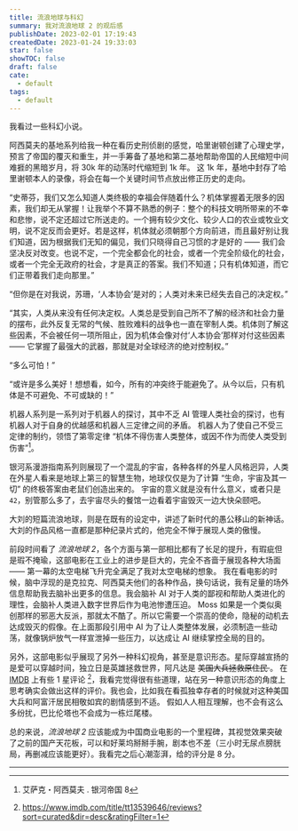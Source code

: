 ```yaml
---
title: 流浪地球与科幻
summary: 我对流浪地球 2 的观后感
publishDate: 2023-02-01 17:19:43
createdDate: 2023-01-24 19:33:03
star: false
showTOC: false
draft: false
cate:
  - default
tags:
  - default
---
```


我看过一些科幻小说。

阿西莫夫的基地系列给我一种在看历史刑侦剧的感觉，哈里谢顿创建了心理史学，预言了帝国的覆灭和重生，并一手筹备了基地和第二基地帮助帝国的人民缩短中间难捱的黑暗岁月，将 30k 年的动荡时代缩短到 1k 年。
这 1k 年，基地中封存了哈里谢顿本人的录像，将会在每一个关键时间节点放出修正历史的走向。

<Quote>

“史蒂芬，我们又怎么知道人类终极的幸福会伴随着什么？机体掌握着无限多的因素，我们却无从掌握！让我举个不算不熟悉的例子：整个的科技文明所带来的不幸和悲惨，说不定还超过它所送走的。一个拥有较少文化、较少人口的农业或牧业文明，说不定反而会更好。若是这样，机体就必须朝那个方向前进，而且最好别让我们知道，因为根据我们无知的偏见，我们只晓得自己习惯的才是好的
——
我们会坚决反对改变。也说不定，一个完全都会化的社会，或者一个完全阶级化的社会，或者一个完全无政府的社会，才是真正的答案。我们不知道；只有机体知道，而它们正带着我们走向那里。”

“但你是在对我说，苏珊，‘人本协会’是对的；人类对未来已经失去自己的决定权。”

“其实，人类从来没有任何决定权。人类总是受到自己所不了解的经济和社会力量的摆布，此外反复无常的气候、胜败难料的战争也一直在宰制人类。机体则了解这些因素，不会被任何一项所阻止，因为机体会像对付‘人本协会’那样对付这些因素
—— 它掌握了最强大的武器，那就是对全球经济的绝对控制权。”

“多么可怕！”

“或许是多么美好！想想看，如今，所有的冲突终于能避免了。从今以后，只有机体是不可避免、不可或缺的！”

</Quote>

机器人系列是一系列对于机器人的探讨，其中不乏 AI 管理人类社会的探讨，也有机器人对于自身的优越感和机器人三定律之间的矛盾。
机器人为了使自己不受三定律的制约，领悟了第零定律 “机体不得伤害人类整体，或因不作为而使人类受到伤害”[^robot]。

[^robot]: 艾萨克・阿西莫夫 \. 银河帝国 8

银河系漫游指南系列则展现了一个混乱的宇宙，各种各样的外星人风格迥异，人类在外星人看来是地球上第三的智慧生物，地球仅仅是为了计算 “生命，宇宙及其一切” 的终极答案由老鼠们创造出来的。
宇宙的意义就是没有什么意义，或者只是 `42`，别管那么多了，去宇宙尽头的餐馆一边看着宇宙毁灭一边大快朵颐吧。

大刘的短篇流浪地球，则是在既有的设定中，讲述了新时代的愚公移山的新神话。大刘的作品风格一直都是那种纪录片式的，他完全不惮于展现人类的傲慢。

<Dialog reverse="true">
  说实话，在数字世界机械飞升和带着地球流浪之间，孰是孰非不好判断，但是推走整个地球真的很浪漫，不是吗？
</Dialog>

前段时间看了 _流浪地球 2_，各个方面与第一部相比都有了长足的提升，有瑕疵但是瑕不掩瑜，这部电影在工业上的进步是巨大的，完全不吝啬于展现各种大场面 —— 第一幕的太空电梯飞升完全满足了我对太空电梯的想象。
我在看电影的时候，脑中浮现的是克拉克、阿西莫夫他们的各种作品，换句话说，我有足量的场外信息帮助我去脑补出更多的信息。我会脑补 AI 对于人类的鄙视和帮助人类进化的理性，会脑补人类进入数字世界后作为电池惨遭压迫。
Moss 如果是一个类似奥创那样的邪恶大反派，那就太不酷了。所以它需要一个崇高的使命，隐秘的动机去达成毁灭的假像。在上面那段引用中 AI 为了让人类整体发展，必须制造一些动荡，就像锅炉放气一样宣泄掉一些压力，以达成让 AI 继续掌控全局的目的。

另外，这部电影似乎展现了另外一种科幻视角，甚至是意识形态。星际穿越宣扬的是爱可以穿越时间，独立日是英雄拯救世界，阿凡达是 <del> 美国大兵拯救原住民 </del>。
在 [IMDB](https://www.imdb.com/title/tt13539646/?ref_=nv_sr_srsg_0) 上有些 1 星评论 [^onestar]，我看完觉得很有些道理，站在另一种意识形态的角度上思考确实会做出这样的评价。我也会，比如我在看孤独幸存者的时候就对这种美国大兵和阿富汗居民相敬如宾的剧情感到不适。
假如人人相互理解，也不会有这么多纷扰，巴比伦塔也不会成为一栋烂尾楼。

总的来说，_流浪地球 2_ 应该能成为中国商业电影的一个里程碑，其视觉效果突破了之前的国产天花板，可以和好莱坞掰掰手腕，剧本也不差（三小时无尿点膀胱局，再删减应该能更好）。我看完之后心潮澎湃，给的评分是 8 分。

[^onestar]: https://www.imdb.com/title/tt13539646/reviews?sort=curated&dir=desc&ratingFilter=1

---
